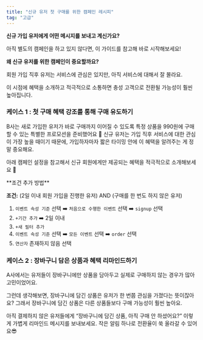 ```yaml
---
title: "신규 유저 첫 구매를 위한 캠페인 레시피"
tag: "고급"
---
```


**신규 가입 유저에게 어떤 메시지를 보내고 계신가요?**

아직 별도의 캠페인을 하고 있지 않다면, 이 가이드를 참고해 바로 시작해보세요\!

**왜 신규 유저를 위한 캠페인이 중요할까요?**

회원 가입 직후 유저는 서비스에 관심은 있지만, 아직 서비스에 대해서 잘 몰라요.

이 시점에 혜택을 소개하고 적극적으로 소통하면 충성 고객으로 전환될 가능성이 훨씬 높아집니다.

<CardGroup cols={2}>
  <Card title="케이스 1 : 첫 구매 혜택 강조를 통해 구매 유도하기" icon="sparkles" iconType="regular" href="/tutuorials/colduser_campaign">
    
  </Card>
  <Card title="케이스 2 : 장바구니 담은 상품과 혜택 리마인드하기" icon="sparkles">
    
  </Card>
</CardGroup>

### 케이스 1 : 첫 구매 혜택 강조를 통해 구매 유도하기

B사는 새로 가입한 유저가 바로 구매까지 이어질 수 있도록 특정 상품을 990원에 구매할 수 있는 특별한 프로모션을 준비했어요 🎉 신규 유저는 가입 직후 서비스에 대한 관심이 가장 높을 때이기 때문에, 가입하자마자 짧은 타이밍 안에 이 혜택을 알려주는 게 정말 중요해요.

아래 캠페인 설정을 참고해서 신규 회원에게만 제공되는 혜택을 적극적으로 소개해보세요 🙌

<Expandable title="📥 예시 이미지 다운받기">
  
</Expandable>

<Expandable title="👥 발송 대상은 이렇게 설정해요">
  **조건 추가 방법**

  **조건:** (2일 이내 회원 가입을 진행한 유저) AND (구매를 한 번도 하지 않은 유저)

  1. `이벤트 속성 기준` 선택 ➡️ `처음으로 수행한 이벤트` 선택 ➡️ `signup` 선택
  2. `+기간 추가` ➡️ 2일 이내
  3. `+새 필터 추가`
  4. `이벤트 속성 기준` 선택 ➡️ `모든 이벤트` 선택 ➡️ `order` 선택
  5. `연산자` 존재하지 않음 선택
</Expandable>

### 케이스 2 : **장바구니 담은 상품과 혜택 리마인드하기**

A사에서는 유저들이 장바구니에만 상품을 담아두고 실제로 구매하지 않는 경우가 많아 고민이었어요.

그런데 생각해보면, 장바구니에 담긴 상품은 유저가 한 번쯤 관심을 가졌다는 뜻이잖아요? 그래서 장바구니에 담긴 상품은 다른 상품들보다 구매 가능성이 훨씬 높아요.

아직 결제하지 않은 유저들에게 “장바구니에 담긴 상품, 아직 구매 안 하셨어요?” 이렇게 가볍게 리마인드 메시지를 보내보세요. 작은 알림 하나로 전환율이 쑥 올라갈 수 있어요😎